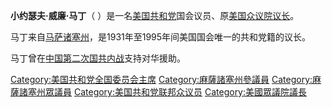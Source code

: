 {{unreferenced|time=2013-11-23T20:55:23+00:00}}
'''小约瑟夫·威廉·马丁'''（{{lang-en|Joseph William Martin, Jr.}}  {{bd|1884年|11月3日|1968年|3月6日}}）是一名[[美国|美国]][[共和党_(美国)|共和党]]国会议员、原[[美国众议院议长|美国众议院议长]]。

马丁来自[[马萨诸塞州|马萨诸塞州]]，是1931年至1995年间美国国会唯一的共和党籍的议长。

马丁曾在[[中国|中国]][[第二次国共内战|第二次国共内战]]支持对华援助。

{{美国联邦众议院议长}}
{{Authority control}}
{{DEFAULTSORT:martin}}
[[Category:美国共和党全国委员会主席|Category:美国共和党全国委员会主席]]
[[Category:麻薩諸塞州參議員|Category:麻薩諸塞州參議員]]
[[Category:麻薩諸塞州眾議員|Category:麻薩諸塞州眾議員]]
[[Category:美国共和党联邦众议员|Category:美国共和党联邦众议员]]
[[Category:美國眾議院議長|Category:美國眾議院議長]]
{{US-poli-bio-stub}}